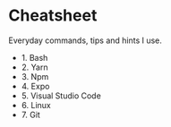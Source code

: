 # Cheatsheet

Everyday commands, tips and hints I use.

* <Link to="cheatsheet/bash">1. Bash</Link>
* <Link to="cheatsheet/yarn">2. Yarn</Link>
* <Link to="cheatsheet/npm">3. Npm</Link>
* <Link to="cheatsheet/expo">4. Expo</Link>
* <Link to="cheatsheet/vscode">5. Visual Studio Code</Link>
* <Link to="cheatsheet/linux">6. Linux</Link>
* <Link to="cheatsheet/git">7. Git</Link>